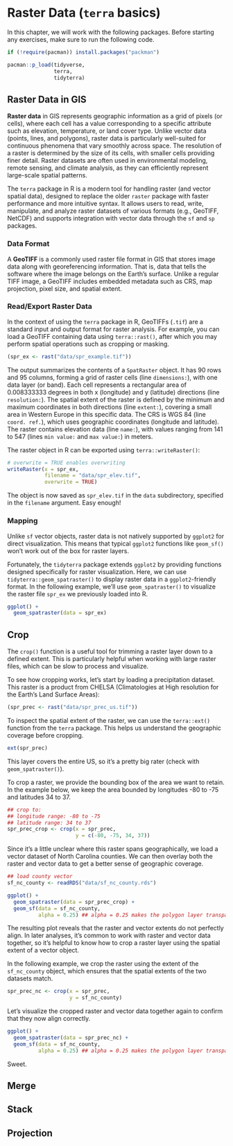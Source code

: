 # Raster Data (`terra` basics)

In this chapter, we will work with the following packages. Before starting any exercises, make sure to run the following code.

```r
if (!require(pacman)) install.packages("packman")

pacman::p_load(tidyverse,
               terra,
               tidyterra)
```

## Raster Data in GIS

**Raster data** in GIS represents geographic information as a grid of pixels (or cells), where each cell has a value corresponding to a specific attribute such as elevation, temperature, or land cover type.
Unlike vector data (points, lines, and polygons), raster data is particularly well-suited for continuous phenomena that vary smoothly across space.
The resolution of a raster is determined by the size of its cells, with smaller cells providing finer detail.
Raster datasets are often used in environmental modeling, remote sensing, and climate analysis, as they can efficiently represent large-scale spatial patterns.

The `terra` package in R is a modern tool for handling raster (and vector spatial data), designed to replace the older `raster` package with faster performance and more intuitive syntax.
It allows users to read, write, manipulate, and analyze raster datasets of various formats (e.g., GeoTIFF, NetCDF) and supports integration with vector data through the `sf` and `sp` packages.

### Data Format

A **GeoTIFF** is a commonly used raster file format in GIS that stores image data along with georeferencing information.
That is, data that tells the software where the image belongs on the Earth's surface.
Unlike a regular TIFF image, a GeoTIFF includes embedded metadata such as CRS, map projection, pixel size, and spatial extent.

### Read/Export Raster Data

In the context of using the `terra` package in R, GeoTIFFs (`.tif`) are a standard input and output format for raster analysis.
For example, you can load a GeoTIFF containing data using `terra::rast()`, after which you may perform spatial operations such as cropping or masking.

```r
(spr_ex <- rast("data/spr_example.tif"))
```
The output summarizes the contents of a `SpatRaster` object.
It has 90 rows and 95 columns, forming a grid of raster cells (line `dimensions:`), with one data layer (or band). 
Each cell represents a rectangular area of 0.008333333 degrees in both x (longitude) and y (latitude) directions (line `resolution:`). 
The spatial extent of the raster is defined by the minimum and maximum coordinates in both directions (line `extent:`), covering a small area in Western Europe in this specific data. 
The CRS is WGS 84 (line `coord. ref.`), which uses geographic coordinates (longitude and latitude). 
The raster contains elevation data (line `name:`), with values ranging from 141 to 547 (lines `min value:` and `max value:`) in meters.

The raster object in R can be exported using `terra::writeRaster()`:

```r
# overwrite = TRUE enables overwriting
writeRaster(x = spr_ex, 
            filename = "data/spr_elev.tif",
            overwrite = TRUE)
```

The object is now saved as `spr_elev.tif` in the `data` subdirectory, specified in the `filename` argument.
Easy enough!

### Mapping

Unlike `sf` vector objects, raster data is not natively supported by `ggplot2` for direct visualization.
This means that typical `ggplot2` functions like `geom_sf()` won't work out of the box for raster layers.

Fortunately, the `tidyterra` package extends `ggplot2` by providing functions designed specifically for raster visualization. 
Here, we can use `tidyterra::geom_spatraster()` to display raster data in a `ggplot2`-friendly format.
In the following example, we’ll use `geom_spatraster()` to visualize the raster file `spr_ex` we previously loaded into R.

```r
ggplot() +
  geom_spatraster(data = spr_ex)
```

## Crop

The `crop()` function is a useful tool for trimming a raster layer down to a defined extent. 
This is particularly helpful when working with large raster files, which can be slow to process and visualize.

To see how cropping works, let’s start by loading a precipitation dataset. 
This raster is a product from CHELSA (Climatologies at High resolution for the Earth's Land Surface Areas):

```r
(spr_prec <- rast("data/spr_prec_us.tif"))
```

To inspect the spatial extent of the raster, we can use the `terra::ext()` function from the `terra` package.
This helps us understand the geographic coverage before cropping.

```r
ext(spr_prec)
```

This layer covers the entire US, so it's a pretty big rater (check with `geom_spatraster()`).

To crop a raster, we provide the bounding box of the area we want to retain. 
In the example below, we keep the area bounded by longitudes -80 to -75 and latitudes 34 to 37.

```r
## crop to:
## longitude range: -80 to -75
## latitude range: 34 to 37
spr_prec_crop <- crop(x = spr_prec,
                      y = c(-80, -75, 34, 37))
```

Since it's a little unclear where this raster spans geographically, we load a vector dataset of North Carolina counties.
We can then overlay both the raster and vector data to get a better sense of geographic coverage.

```r
## load county vector 
sf_nc_county <- readRDS("data/sf_nc_county.rds")

ggplot() +
  geom_spatraster(data = spr_prec_crop) +
  geom_sf(data = sf_nc_county,
          alpha = 0.25) ## alpha = 0.25 makes the polygon layer transparent
```

The resulting plot reveals that the raster and vector extents do not perfectly align.
In later analyses, it's common to work with raster and vector data together, so it's helpful to know how to crop a raster layer using the spatial extent of a vector object.

In the following example, we crop the raster using the extent of the `sf_nc_county` object, which ensures that the spatial extents of the two datasets match.

```r
spr_prec_nc <- crop(x = spr_prec,
                    y = sf_nc_county)

```

Let's visualize the cropped raster and vector data together again to confirm that they now align correctly.

```r
ggplot() +
  geom_spatraster(data = spr_prec_nc) +
  geom_sf(data = sf_nc_county,
          alpha = 0.25) ## alpha = 0.25 makes the polygon layer transparent
```

Sweet.

## Merge

## Stack

## Projection
